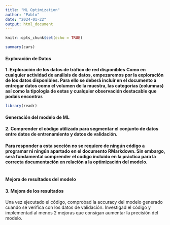 ```yaml
---
title: "ML Optimization"
author: "Pablo"
date: "2024-01-22"
output: html_document
---
```


```r
knitr::opts_chunk$set(echo = TRUE)
```

```r
summary(cars)
```

#### **Exploración de Datos**

**1. Exploración de los datos de tráfico de red disponibles** **Como en cualquier actividad de análisis de datos, empezaremos por la exploración de los datos disponibles. Para ello se deberá incluir en el documento a entregar datos como el volumen de la muestra, las categorías (columnas) así como la tipología de estas y cualquier observación destacable que podaís encontrar.**

```r
library(readr)


```

#### **Generación del modelo de ML**

#### 2. Comprender el código utilizado para segmentar el conjunto de datos entre datos de entrenamiento y datos de validación.

#### **Para responder a esta sección no se requiere de ningún código a programar ni** ningún apartado en el documento RMarkdown. Sin embargo, será fundamental comprender el código incluido en la práctica para la correcta documentación en relación a la optimización del modelo.

```r

```

#### **Mejora de resultados del modelo**

#### 3. Mejora de los resultados

Una vez ejecutado el código, comprobad la accuracy del modelo generado cuando se verifica con los datos de validación. Investigad el código y implementad al menos 2 mejoras que consigan aumentar la precisión del modelo.

```r

```
